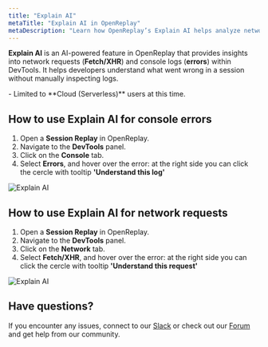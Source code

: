 ```yaml
---
title: "Explain AI"
metaTitle: "Explain AI in OpenReplay"
metaDescription: "Learn how OpenReplay’s Explain AI helps analyze network requests and console logs within session replays."
---
```


**Explain AI** is an AI-powered feature in OpenReplay that provides insights into network requests (**Fetch/XHR**) and console logs (**errors**) within DevTools. It helps developers understand what went wrong in a session without manually inspecting logs.

<Aside type="caution" title="Availability" >
  - Limited to **Cloud (Serverless)** users at this time.
</Aside>


## How to use Explain AI for console errors
1. Open a **Session Replay** in OpenReplay.
2. Navigate to the **DevTools** panel.
3. Click on the **Console** tab.  
4. Select **Errors**, and hover over the error: at the right side you can click the cercle with tooltip **'Understand this log'**

<div style={{ display: 'flex', justifyContent: 'center', alignItems: 'center' }}>
  <img src="/images/ai/explain-ai-console.gif" alt="Explain AI" style={{ width: '700px', height: 'auto' }} />
</div>

## How to use Explain AI for network requests

1. Open a **Session Replay** in OpenReplay.
2. Navigate to the **DevTools** panel.
3. Click on the **Network** tab.  
4. Select **Fetch/XHR**, and hover over the error: at the right side you can click the cercle with tooltip **'Understand this request'**

<div style={{ display: 'flex', justifyContent: 'center', alignItems: 'center' }}>
  <img src="/images/ai/explain-ai-network.gif" alt="Explain AI" style={{ width: '700px', height: 'auto' }} />
</div>

## Have questions?
If you encounter any issues, connect to our [Slack](https://slack.openreplay.com) or check out our [Forum](https://forum.openreplay.com) and get help from our community.

